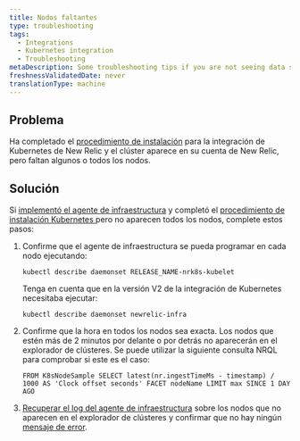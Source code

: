 ```yaml
---
title: Nodos faltantes
type: troubleshooting
tags:
  - Integrations
  - Kubernetes integration
  - Troubleshooting
metaDescription: Some troubleshooting tips if you are not seeing data show up for your New Relic's Kubernetes integration.
freshnessValidatedDate: never
translationType: machine
---
```


## Problema

Ha completado el [procedimiento de instalación](/docs/kubernetes-monitoring-integration#install) para la integración de Kubernetes de New Relic y el clúster aparece en su cuenta de New Relic, pero faltan algunos o todos los nodos.

## Solución

Si [implementó el agente de infraestructura](#install) y completó el [procedimiento de instalación Kubernetes ](/docs/kubernetes-monitoring-integration#install)pero no aparecen todos los nodos, complete estos pasos:

1. Confirme que el agente de infraestructura se pueda programar en cada nodo ejecutando:

   ```
   kubectl describe daemonset RELEASE_NAME-nrk8s-kubelet
   ```

   Tenga en cuenta que en la versión V2 de la integración de Kubernetes necesitaba ejecutar:

   ```
   kubectl describe daemonset newrelic-infra
   ```

2. Confirme que la hora en todos los nodos sea exacta. Los nodos que estén más de 2 minutos por delante o por detrás no aparecerán en el explorador de clústeres. Se puede utilizar la siguiente consulta NRQL para comprobar si este es el caso:

   ```
   FROM K8sNodeSample SELECT latest(nr.ingestTimeMs - timestamp) / 1000 AS 'Clock offset seconds' FACET nodeName LIMIT max SINCE 1 DAY AGO
   ```

3. [Recuperar el log del agente de infraestructura](/docs/integrations/kubernetes-integration/troubleshooting/get-logs-version) sobre los nodos que no aparecen en el explorador de clústeres y confirmar que no hay ningún [mensaje de error](/docs/integrations/host-integrations/troubleshooting/kubernetes-integration-troubleshooting-error-messages).